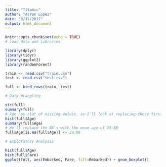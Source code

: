 ```yaml
---
title: "Titanic"
author: "Aaron Lopez"
date: "8/12/2017"
output: html_document
---
```


```r
knitr::opts_chunk$set(echo = TRUE)
# Load data and libraries

library(dplyr)
library(tidyr)
library(ggplot2)
library(randomForest)

train <- read.csv("train.csv")
test <- read.csv("test.csv")

full <- bind_rows(train, test)

# Data Wrangling

str(full)
summary(full)
# Age has alot of missing values, so I'll look at replacing those first
hist(full$Age)
summary(full$Age)
# We'll replace the NA's with the mean age of 29.88
full$Age[is.na(full$Age)] <- 29.88

# Exploratory Analysis

hist(full$Age)
hist(full$Fare)
ggplot(full, aes(Embarked, Fare, fill=Embarked)) + geom_boxplot()

```

